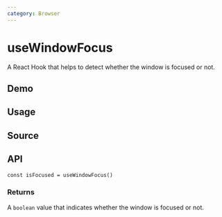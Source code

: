 ```yaml
---
category: Browser
---
```


# useWindowFocus


<HooksType category="Browser" />

A React Hook that helps to detect whether the window is focused or not.

## Demo


<App />

## Usage



## Source


<Source />

## API

```tsx
const isFocused = useWindowFocus()
```

### Returns

A `boolean` value that indicates whether the window is focused or not.
